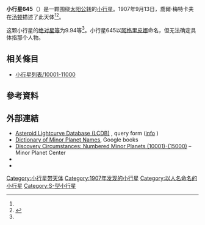 {{Infobox planet
 | minorplanet     = yes
 | name            = 645 Agrippina
 | background      = #D6D6D6
 | image = 
 | image_size      = 
 | caption         =
 | discovery_ref   =  <ref name="MPC-object" />
 | discoverer      = [[喬爾·梅特卡夫|喬爾·梅特卡夫]]
 | discovery_site  = [[汤顿|汤顿]]
 | discovered      = 1907年9月13日
 | mpc_name        = 645 Agrippina
 | alt_names       = 645 Agrippina
 | pronounced      = 
 | named_after     = <ref name="MPC-object" />
 | mp_category     = [[主帶小行星|主帶小行星]] <ref name="MPC-object" /><ref name="jpldata" />
 | orbit_ref       = <ref name="a">[http://ssd.jpl.nasa.gov/sbdb.cgi?sstr=645 645] {{Wayback|url=http://ssd.jpl.nasa.gov/sbdb.cgi?sstr=645 |date=20210815084613 }}，小行星數據庫瀏覽器（JPL Small-Body Database Browser）－[[美国国家航空航天局|美国国家航空航天局]]喷气推进实验室</ref>
 | epoch           = 2018-03-23.0（[[儒略日|JD]] 2458200.5）
 | uncertainty     = 0
 | observation_arc = 
 | aphelion = {{convert|3.678|AU|km|3|abbr=on|lk=out}}
 | perihelion      = {{convert|2.7442279|AU|km|3|abbr=on}}
 | semimajor       = 3.2110853
 | eccentricity    = 0.1453893
 | period          = 5.75[[儒略年|yr]]
 | mean_anomaly    = 65.14673[[度|°]]
 | mean_motion     = {{Deg2DMS|0.17128770|sup=ms}} / day
 | inclination     = 7.04316
 | asc_node        = 0.16233°
 | arg_peri        = 84.30544
 | mean_diameter   = 
 | rotation        = 
 | albedo          =
 | spectral_type   =
 | abs_magnitude   = 9.94<ref name="jpldata" />
}}
'''小行星645'''（{{lang-en|645 Agrippina}}）是一颗围绕[[太阳|太阳]][[公转|公转]]的[[小行星|小行星]]。1907年9月13日，喬爾·梅特卡夫在[[汤顿|汤顿]]描述了此天体<ref name="a" /><ref>{{cite news|title=小行星列表|url=http://cfa-www.harvard.edu/iau/lists/NumberedMPs.txt|accessdate=2018-10-19|newspaper=哈佛大学|archive-date=2008-05-17|archive-url=https://web.archive.org/web/20080517010638/http://cfa-www.harvard.edu/iau/lists/NumberedMPs.txt|dead-url=no}}</ref>。

这颗小行星的[[绝对星等|绝对星等]]为9.94等<ref name="a" />。小行星645以[[阿格里皮娜|阿格里皮娜]]命名，但无法确定具体指那个人物。

== 相关條目 ==
*[[小行星列表/10001-11000|小行星列表/10001-11000]]

== 參考資料 ==
{{reflist|refs=

<ref name="jpldata">{{cite web
  |type       = 2018-01-26 last obs.
  |title      = JPL Small-Body Database Browser:645 Agrippina-645 Agrippina
  |url        = https://ssd.jpl.nasa.gov/sbdb.cgi?sstr=645
  |publisher  = [[Jet_Propulsion_Laboratory|Jet Propulsion Laboratory]]
  |accessdate = 28 March 2018}}</ref>

<ref name="MPC-object">{{cite web
  |title      = 645 Agrippina
  |work      = Minor Planet Center
  |url      = https://www.minorplanetcenter.net/db_search/show_object?object_id=645
  |accessdate      = 28 March 2018
  |archive-date      = 2016-03-04
  |archive-url      = https://web.archive.org/web/20160304105942/http://minorplanetcenter.net/db_search/show_object?object_id=645
  |dead-url      = no
  }}</ref>

}}

==  外部連結 ==
* [http://www.minorplanet.info/PHP/lcdbsummaryquery.php Asteroid Lightcurve Database (LCDB)] {{Wayback|url=http://www.minorplanet.info/PHP/lcdbsummaryquery.php |date=20171210173955 }}, query form ([http://www.minorplanet.info/lightcurvedatabase.html info] {{Wayback|url=http://www.minorplanet.info/lightcurvedatabase.html |date=20171216050541 }})
* [https://books.google.com/books?id=aeAg1X7afOoC&pg Dictionary of Minor Planet Names], Google books
* [http://www.minorplanetcenter.net/iau/lists/NumberedMPs010001.html Discovery Circumstances: Numbered Minor Planets (10001)-(15000)] {{Wayback|url=http://www.minorplanetcenter.net/iau/lists/NumberedMPs010001.html |date=20180612162317 }} – Minor Planet Center
* {{AstDys|645}}
* {{JPL small body}}

{{Minor Planet Number|[[小行星644|小行星644]]|[[小行星646|小行星646]]}}
{{小天体}}

[[Category:小行星带天体|Category:小行星带天体]]
[[Category:1907年发现的小行星|Category:1907年发现的小行星]]
[[Category:以人名命名的小行星|Category:以人名命名的小行星]]
[[Category:S-型小行星|Category:S-型小行星]]
